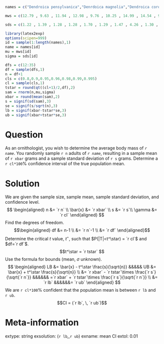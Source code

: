 ```r

names = c("Dendroica pensylvanica","Denrdoica magnolia","Dendroica coronata","Dendroica fusca","Dendroica dominica","Dendroica palmarum","Dendroica castanea","Dendroica striata","Setophaga ruticilla","Protonotaria citrea","Helmitheros vermivorus","Seiurus aurocapillus","Seiurus noveboracensis","Oporornis formosus","Geothlypis trichas","Wilsonia citrina","Melospiza georgiana","Zonotrichia albicollis","Passerculus sandwichensis","Ammodramus maritimus","Piranga rubra","Piranga olivacea","Passerina cyanea","Icterus spurius","Agelaius Phoeniceus","Dolichonyx orizivorus","Porzana carolina","Cuculus americanus","Chaetura pelagica","Archilochus colubris","Vireo griseus","Vireo philadelphicus","Vireo olivaceus","Catharus fuscescens","Catharus minimus","Catharus ustulatus","Catharus guttatus","Hylocichla mustelina","Dumetella carolinensis","Cistothorus palustris","Passer domesticus","Vermivora peregrina")

mws = c(12.79 , 9.63 , 11.94 , 12.98 , 9.76 , 10.25 , 14.99 , 14.54 , 9.11 , 13.94 , 15.63 , 22.68 , 20.37 , 16.46 , 10.78 , 10.29 , 13.45 , 23.84 , 17.12 , 21.81 , 36.50 , 38.68 , 15.45 , 22.51 , 45.39 , 34.20 , 67.54 , 71.51 , 30.36 , 3.64 , 10.04 , 13.43 , 18.88 , 41.14 , 32.08 , 32.66 , 29.13 , 56.92 , 37.17 , 9.77 , 25.36 , 12.90)

sds = c(1.22 , 1.39 , 1.28 , 1.28 , 1.70 , 1.29 , 1.47 , 4.26 , 1.30 , 1.62 , 2.40 , 1.63 , 3.41 , 2.54 , 1.19 , 2.02 , 1.16 , 2.00 , 1.55 , 1.73 , 5.91 , 4.73 , 2.07 , 2.07 , 6.98 , 8.09 , 9.94 , 13.49 , 1.22 , 0.80 , 0.79 , 1.57 , 3.01 , 4.26 , 5.43 , 7.51 , 1.55 , 7.03 , 3.42 , 1.25 , 3.27 , 1.18)

library(latex2exp)
options(scipen=999)
id = sample(1:length(names),1)
name = names[id]
mu = mws[id]
sigma = sds[id]

dfs = c(12:35)
df = sample(dfs,1)
n = df+1
cls = c(0.8,0.9,0.95,0.96,0.98,0.99,0.995)
cl = sample(cls,1)
tstar = round(qt((cl+1)/2,df),2)
sam = rnorm(n,mu,sigma)
xbar = round(mean(sam),2)
s = signif(sd(sam),3)
se = signif(s/sqrt(n),3)
lb = signif(xbar-tstar*se,3)
ub = signif(xbar+tstar*se,3)
```

Question
========

As an ornithologist, you wish to determine the average body mass of *`r name`*. You randomly sample `r n` adults of *`r name`*, resulting in a sample mean of `r xbar` grams and a sample standard deviation of `r s` grams. Determine a `r cl*100`% confidence interval of the true population mean. 



Solution
========

We are given the sample size, sample mean, sample standard deviation, and confidence level.
$$
\begin{aligned}
n &= `r n` \\
\bar{x} &= `r xbar` \\
s &= `r s`\\
\gamma &= `r cl`
\end{aligned}
$$
Find the degrees of freedom.
$$\begin{aligned}
df &= n-1 \\
&= `r n`-1 \\
&= `r df`
\end{aligned}$$
Determine the critical $t$ value, $t^\star$, such that $P(|T|<t^\star) = `r cl`$ and $df=`r df`$. 
$$t^\star = `r tstar` $$
Use the formula for bounds (mean, $\sigma$ unknown).
$$
\begin{aligned}
LB &= \bar{x} - t^\star \frac{s}{\sqrt{n}} &&&&& UB &= \bar{x} + t^\star \frac{s}{\sqrt{n}} \\
   &= `r xbar` - `r tstar`\times \frac{`r s`}{\sqrt{`r n`}} &&&&&& =`r xbar` + `r tstar`\times \frac{`r s`}{\sqrt{`r n`}} \\
   &= `r lb` &&&&&&= `r ub` 
\end{aligned}
$$
We are `r cl*100`% confident that the population mean is between `r lb` and `r ub`.
$$CI = (`r lb`, \, `r ub`)$$



Meta-information
============
extype: string
exsolution: (`r lb`,\,`r ub`) 
exname: mean CI
extol: 0.01

